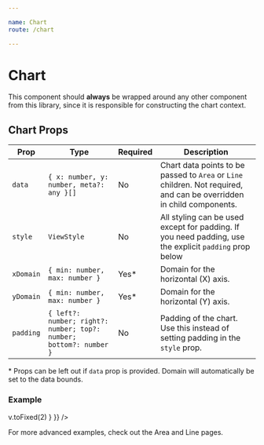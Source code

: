 ```yaml
---

name: Chart
route: /chart

---
```




# Chart

This component should **always** be wrapped around any other component from this library, since it is responsible for constructing the chart context.

## Chart Props
| Prop        | Type | Required | Description
| ----------- | ----------- | ------------- | ------ |
| `data`      | `{ x: number, y: number, meta?: any }[]` | No | Chart data points to be passed to `Area` or `Line` children. Not required, and can be overridden in child components.  |
| `style`   | `ViewStyle`        | No | All styling can be used except for padding. If you need padding, use the explicit `padding` prop below  |
| `xDomain`   | `{ min: number, max: number }`        | Yes* | Domain for the horizontal (X) axis.  |
| `yDomain`   | `{ min: number, max: number }`        | Yes* | Domain for the horizontal (Y) axis.  |
| `padding`   | `{ left?: number; right?: number; top?: number; bottom?: number }`        | No | Padding of the chart. Use this instead of setting padding in the `style` prop.  |

\* Props can be left out if `data` prop is provided. Domain will automatically be set to the data bounds.

### Example

<Playground>
<Chart
  style={{ height: 200, width: 400 }}
  data={[
    { x: -2, y: 15 },
    { x: -1, y: 10 },
    { x: 0, y: 12 },
    { x: 5, y: 8 },
    { x: 6, y: 12 },
    { x: 7, y: 14 },
    { x: 8, y: 12 },
    { x: 9, y: 13.5 },
    { x: 10, y: 18 },
  ]}
  padding={{ left: 40, bottom: 20, right: 20, top: 20 }}
  xDomain={{ min: -2, max: 10 }}
  yDomain={{ min: -4, max: 20 }}
>
  <VerticalAxis
    tickCount={10}
    theme={{ labels: { formatter: (v) => v.toFixed(2) } }}
  />
  <HorizontalAxis tickCount={3} />
  <Area theme={{ gradient: { from: { color: '#44bd32' }, to: { color: '#44bd32', opacity: 0.2 } }}} />
  <Line theme={{ stroke: { color: '#44bd32', width: 5 } }} />
</Chart>
</Playground>

For more advanced examples, check out the Area and Line pages.